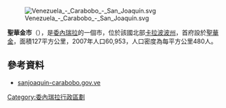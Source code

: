 [[Image:Venezuela_-_Carabobo_-_San_Joaquín.svg|right]]

'''聖華金市'''（{{lang-es|Municipio San Joaquín}}），是[[委內瑞拉|委內瑞拉]]的一個市，位於該國北部[[卡拉波波州|卡拉波波州]]，首府設於[[聖華金_(卡拉波波州)|聖華金]]，面積127平方公里，2007年人口60,953，人口密度為每平方公里480人。

==參考資料==
*[http://sanjoaquin-carabobo.gov.ve/ sanjoaquin-carabobo.gov.ve]{{dead link|date=2018年1月 |bot=InternetArchiveBot |fix-attempted=yes }} {{es icon}}

{{Venezuela-geo-stub}}
[[Category:委內瑞拉行政區劃|Category:委內瑞拉行政區劃]]